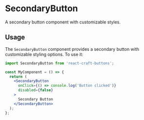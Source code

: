 
<Meta title="Buttons/SecondaryButton" component={SecondaryButton} />


# SecondaryButton

A secondary button component with customizable styles.

## Usage

The `SecondaryButton` component provides a secondary button with customizable styling options. To use it:

```jsx
import SecondaryButton from 'react-craft-buttons';

const MyComponent = () => {
  return (
    <SecondaryButton
      onClick={() => console.log('Button clicked')}
      disabled={false}
    >
      Secondary Button
    </SecondaryButton>
  );
};